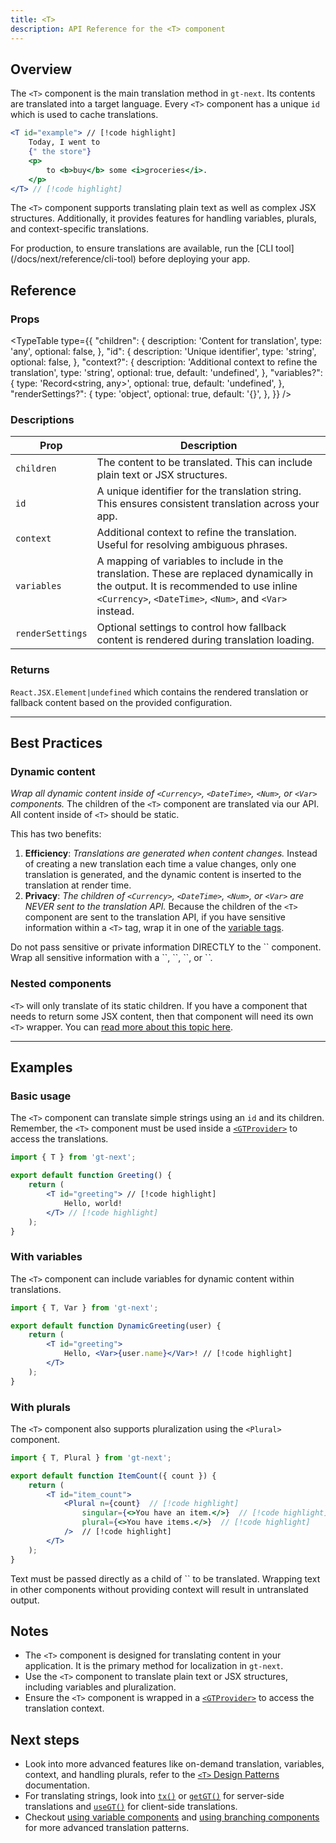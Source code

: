 ```yaml
---
title: <T>
description: API Reference for the <T> component
---
```


## Overview

The `<T>` component is the main translation method in `gt-next`.
Its contents are translated into a target language.
Every `<T>` component has a unique `id` which is used to cache translations.

```jsx
<T id="example"> // [!code highlight]
    Today, I went to
    {" the store"}
    <p>
        to <b>buy</b> some <i>groceries</i>.
    </p>
</T> // [!code highlight]
```

The `<T>` component supports translating plain text as well as complex JSX structures.
Additionally, it provides features for handling variables, plurals, and context-specific translations.

<Callout>
    For production, to ensure translations are available, run the [CLI tool](/docs/next/reference/cli-tool) before deploying your app.
</Callout>



## Reference


### Props
<TypeTable
  type={{
    "children": {
        description: 'Content for translation',
        type: 'any',
        optional: false,
    },
    "id": {
        description: 'Unique identifier',
        type: 'string',
        optional: false,
    },
    "context?": {
        description: 'Additional context to refine the translation',
        type: 'string',
        optional: true,
        default: 'undefined',
    },
    "variables?": {
        type: 'Record<string, any>',
        optional: true,
        default: 'undefined',
    },
    "renderSettings?": {
        type: 'object',
        optional: true,
        default: '{}',
    },
  }}
/>

### Descriptions
| Prop            | Description                                                                                     |
|-----------------|-------------------------------------------------------------------------------------------------|
| `children`  | The content to be translated. This can include plain text or JSX structures.                    |
| `id`        | A unique identifier for the translation string. This ensures consistent translation across your app. |
| `context`   | Additional context to refine the translation. Useful for resolving ambiguous phrases.           |
| `variables` | A mapping of variables to include in the translation. These are replaced dynamically in the output. It is recommended to use inline `<Currency>`, `<DateTime>`, `<Num>`, and `<Var>` instead. |
| `renderSettings` | Optional settings to control how fallback content is rendered during translation loading.   |

### Returns


`React.JSX.Element|undefined` which contains the rendered translation or fallback content based on the provided configuration.

---

## Best Practices

### Dynamic content
*Wrap all dynamic content inside of `<Currency>`, `<DateTime>`, `<Num>`, or `<Var>` components.*
The children of the `<T>` component are translated via our API.
All content inside of `<T>` should be static.

This has two benefits:
1. **Efficiency**: *Translations are generated when content changes.*
  Instead of creating a new translation each time a value changes, only one translation is generated,
  and the dynamic content is inserted to the translation at render time.
2. **Privacy**: *The children of `<Currency>`, `<DateTime>`, `<Num>`, or `<Var>` are NEVER sent to the translation API.*
  Because the children of the `<T>` component are sent to the translation API, if you have sensitive information within a `<T>` tag, wrap it in one of the [variable tags](/docs/next/reference/using-variable-components).

<Callout type="error">
    Do not pass sensitive or private information DIRECTLY to the `<T>` component.
    Wrap all sensitive information with a `<Currency>`, `<DateTime>`, `<Num>`, or `<Var>`.
</Callout>

### Nested components
`<T>` will only translate of its static children.
If you have a component that needs to return some JSX content, then that component will need its own `<T>` wrapper.
You can [read more about this topic here](/docs/next/reference/t-reference#direct-text).


---

## Examples

### Basic usage

The `<T>` component can translate simple strings using an `id` and its children.
Remember, the `<T>` component must be used inside a [`<GTProvider>`](/docs/next/reference/t-reference#gtprovider) to access the translations.

```jsx title="SimpleTranslation.jsx" copy
import { T } from 'gt-next';

export default function Greeting() {
    return (
        <T id="greeting"> // [!code highlight]
            Hello, world!
        </T> // [!code highlight]
    );
}
```


### With variables
The `<T>` component can include variables for dynamic content within translations.

```jsx title="DynamicGreeting.jsx" copy
import { T, Var } from 'gt-next';

export default function DynamicGreeting(user) {
    return (
        <T id="greeting">
            Hello, <Var>{user.name}</Var>! // [!code highlight]
        </T>
    );
}
```

### With plurals
The `<T>` component also supports pluralization using the `<Plural>` component.

```jsx title="ItemCount.jsx" copy
import { T, Plural } from 'gt-next';

export default function ItemCount({ count }) {
    return (
        <T id="item_count">
            <Plural n={count}  // [!code highlight] 
                singular={<>You have an item.</>}  // [!code highlight] 
                plural={<>You have items.</>}  // [!code highlight] 
            />  // [!code highlight]
        </T>
    );
}
```

<Callout type="warn">
    Text must be passed directly as a child of `<T>` to be translated.
    Wrapping text in other components without providing context will result in untranslated output.
</Callout>

## Notes
 * The `<T>` component is designed for translating content in your application. It is the primary method for localization in `gt-next`.
 * Use the `<T>` component to translate plain text or JSX structures, including variables and pluralization.
 * Ensure the `<T>` component is wrapped in a [`<GTProvider>`](/docs/next/reference/t-reference#gtprovider) to access the translation context.

## Next steps
 * Look into more advanced features like on-demand translation, variables, context, and handling plurals, refer to the [`<T>` Design Patterns](/docs/next/reference/t-reference) documentation.
 * For translating strings, look into [`tx()`](/docs/next/api/strings/tx) or [`getGT()`](/docs/next/api/dictionary/getGT) for server-side translations and [`useGT()`](/docs/next/api/dictionary/useGT) for client-side translations.
 * Checkout [using variable components](/docs/next/reference/using-variable-components) and [using branching components](/docs/next/reference/using-branching-components) for more advanced translation patterns.